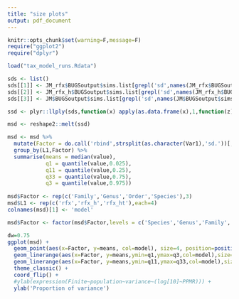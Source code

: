 ```yaml
---
title: "size plots"
output: pdf_document
---
```

```r

knitr::opts_chunk$set(warning=F,message=F)
require("ggplot2")
require("dplyr")

```

```r

load("tax_model_runs.Rdata")

sds <- list()
sds[[1]] <- JM_rfx$BUGSoutput$sims.list[grepl('sd',names(JM_rfx$BUGSoutput$sims.list))]
sds[[2]] <- JM_rfx_h$BUGSoutput$sims.list[grepl('sd',names(JM_rfx_h$BUGSoutput$sims.list))]
sds[[3]] <- JM$BUGSoutput$sims.list[grepl('sd',names(JM$BUGSoutput$sims.list))]

ssd <- plyr::llply(sds,function(x) apply(as.data.frame(x),1,function(z) z/sum(z)))

msd <- reshape2::melt(ssd)

msd <- msd %>% 
  mutate(Factor = do.call('rbind',strsplit(as.character(Var1),'sd.'))[,2]) %>%
  group_by(L1,Factor) %>%
  summarise(means = median(value),
            q1 = quantile(value,0.025),
            q11 = quantile(value,0.25),
            q33 = quantile(value,0.75),
            q3 = quantile(value,0.975))
  
msd$Factor <- rep(c('Family','Genus','Order','Species'),3)
msd$L1 <- rep(c('rfx','rfx_h','rfx_ht'),each=4)
colnames(msd)[1] <- 'model'

msd$Factor <- factor(msd$Factor,levels = c('Species','Genus','Family','Order'))

dw=0.75
ggplot(msd) + 
  geom_point(aes(x=Factor, y=means, col=model), size=4, position=position_dodge(width=dw)) + 
  geom_linerange(aes(x=Factor, y=means,ymin=q1,ymax=q3,col=model),size=1,position=position_dodge(width=dw)) + 
  geom_linerange(aes(x=Factor, y=means,ymin=q11,ymax=q33,col=model),size=2,position=position_dodge(width=dw)) + 
  theme_classic() + 
  coord_flip() + 
  #ylab(expression(Finite~population~variance~(log[10]~PPMR))) + 
  ylab('Proportion of variance')
```
